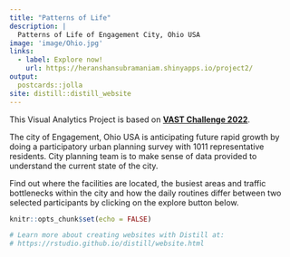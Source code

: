 ```yaml
---
title: "Patterns of Life"
description: |
  Patterns of Life of Engagement City, Ohio USA
image: 'image/Ohio.jpg'
links:
  - label: Explore now!
    url: https://heranshansubramaniam.shinyapps.io/project2/
output:
  postcards::jolla
site: distill::distill_website
---
```


This Visual Analytics Project is based on [**VAST Challenge 2022**](https://vast-challenge.github.io/2022/).

The city of Engagement, Ohio USA is anticipating future rapid growth by doing a participatory urban planning survey with 1011 representative residents. City planning team is to make sense of data provided to understand the current state of the city.

Find out where the facilities are located, the busiest areas and traffic bottlenecks within the city and how the daily routines differ between two selected participants by clicking on the explore button below.


```r
knitr::opts_chunk$set(echo = FALSE)

# Learn more about creating websites with Distill at:
# https://rstudio.github.io/distill/website.html

```

